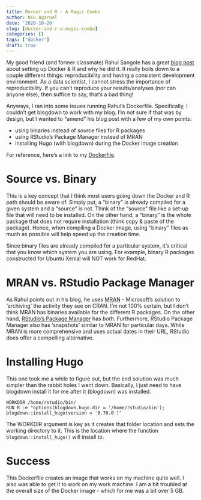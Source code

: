 ```yaml
---
title: Docker and R - A Magic Combo
author: Nik Agarwal
date: '2020-10-20'
slug: [docker-and-r-a-magic-combo]
categories: []
tags: ["docker"]
draft: true
---
```


My good friend (and former classmate) Rahul Sangole has a great [blog post](https://rsangole.netlify.app/post/2020/10/10/reproducible-work-in-r/) about setting up Docker & R and why he did it. It really boils down to a couple different things: reproducibility and having a consistent development environment. As a data scientist, I cannot stress the importance of reproducibility. If you can't reproduce your results/analyses (nor can anyone else), then suffice to say, that's a bad thing!

Anyways, I ran into some issues running Rahul's Dockerfile. Specifically, I couldn't get blogdown to work with my blog. I'm not sure if that was by design, but I wanted to "amend" his blog post with a few of my own points:

- using binaries instead of source files for R packages
- using RStudio's Package Manager instead of MRAN
- installing Hugo (with blogdown) during the Docker image creation

For reference, here's a link to my [Dockerfile](https://github.com/nikdata/blognik/blob/master/docker/Dockerfile).

# Source vs. Binary

This is a key concept that I think most users going down the Docker and R path should be aware of. Simply put, a "binary" is already compiled for a given system and a "source" is not. Think of the "source" file like a set-up file that will need to be installed. On the other hand, a "binary" is the whole package that does not require installation (think copy & paste of the package). Hence, when compiling a Docker image, using "binary" files as much as possible will help speed up the creation time.

Since binary files are already compiled for a particular system, it's critical that you know which system you are using. For example, binary R packages constructed for Ubuntu Xenial will NOT work for RedHat.

# MRAN vs. RStudio Package Manager

As Rahul points out in his blog, he uses [MRAN](https://mran.microsoft.com) - Microsoft's solution to 'archiving' the activity they see on CRAN. I'm not 100% certain, but I don't think MRAN has binaries available for the different R packages. On the other hand, [RStudio's Package Manager](https://packagemanager.rstudio.com/client/#/repos/1/packages/A3) has *both*. Furthermore, RStudio Package Manager also has 'snapshots' similar to MRAN for particular days. While MRAN is more comprehensive and uses actual dates in their URL, RStudio does offer a compelling alternative.

# Installing Hugo

This one took me a while to figure out, but the end solution was much simpler than the rabbit holes I went down. Basically, I just need to have blogdown install it for me after it (blogdown) was installed.

```
WORKDIR /home/rstudio/bin/
RUN R -e "options(blogdown.hugo.dir = '/home/rstudio/bin'); blogdown::install_hugo(version = '0.70.0')"
```

The WORKDIR argument is key as it creates that folder location and sets the working directory to it. This is the location where the function `blogdown::install_hugo()` will install to.

# Success

This Dockerfile creates an image that works on my machine quite well. I also was able to get it to work on my work machine. I am a bit troubled at the overall size of the Docker image - which for me was a bit over 5 GB. 